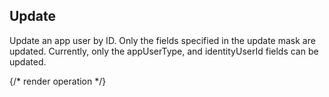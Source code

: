 ## Update

Update an app user by ID. Only the fields specified in the update mask are updated.
 Currently, only the appUserType, and identityUserId fields can be updated.

{/* render operation */}

